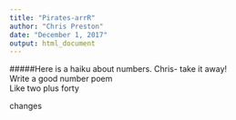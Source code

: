 ```yaml
---
title: "Pirates-arrR"
author: "Chris Preston"
date: "December 1, 2017"
output: html_document
---
```


#####Here is a haiku about numbers.
Chris- take it away!  
Write a good number poem  
Like two plus forty  

changes